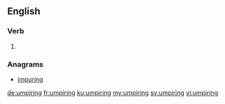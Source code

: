 ==English==

===Verb===
{{head|en|present participle}}

# {{present participle of|umpire|lang=en|nocat=1}}

===Anagrams===
* [[impuring#English|impuring]]

[[de:umpiring]]
[[fr:umpiring]]
[[ku:umpiring]]
[[my:umpiring]]
[[sv:umpiring]]
[[vi:umpiring]]